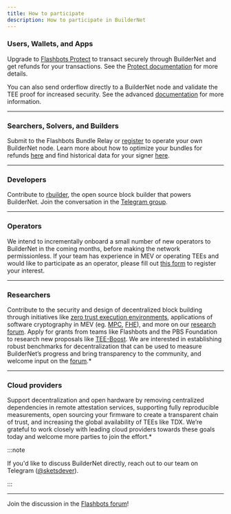 ```yaml
---
title: How to participate
description: How to participate in BuilderNet
---
```


### Users, Wallets, and Apps

Upgrade to [Flashbots Protect](https://protect.flashbots.net/) to transact securely through BuilderNet and get refunds for your transactions. See the [Protect documentation](https://docs.flashbots.net/flashbots-protect/overview) for more details.

You can also send orderflow directly to a BuilderNet node and validate the TEE proof for increased security. See the advanced [documentation](send-orderflow) for more information.

---

### Searchers, Solvers, and Builders

Submit to the Flashbots Bundle Relay or [register](https://www.notion.so/flashbots/1356b4a0d8768094a07be796f7615b30) to operate your own BuilderNet node. Learn more about how to optimize your bundles for refunds [here](https://collective.flashbots.net/t/refund-rule-wat-dis-how-to-and-faq/4049) and find historical data for your signer [here](https://app.hex.tech/9eb1e790-53f7-4c16-be76-4a22c1aa7d17/app/0c2d34ef-1304-481a-b3d6-b773ce9e0e19/latest).

---

### Developers

Contribute to [rbuilder](https://github.com/flashbots/rbuilder), the open source block builder that powers BuilderNet. Join the conversation in the [Telegram group](https://t.me/flashbots_rbuilder).

---

### Operators

We intend to incrementally onboard a small number of new operators to BuilderNet in the coming months, before making the network permissionless. If your team has experience in MEV or operating TEEs and would like to participate as an operator, please fill out [this form](https://www.notion.so/flashbots/1356b4a0d8768094a07be796f7615b30) to register your interest.

---

### Researchers

Contribute to the security and design of decentralized block building through initiatives like [zero trust execution environments](https://writings.flashbots.net/ZTEE), applications of software cryptography in MEV (eg. [MPC](https://writings.flashbots.net/backrunning-private-txs-MPC), [FHE](https://writings.flashbots.net/blind-arbitrage-fhe)), and more on our [research forum](https://collective.flashbots.net/c/research/20). Apply for grants from teams like Flashbots and the PBS Foundation to research new proposals like [TEE-Boost](https://collective.flashbots.net/t/tee-boost/3741). We are interested in establishing robust benchmarks for decentralization that can be used to measure BuilderNet’s progress and bring transparency to the community, and welcome input on the [forum](https://collective.flashbots.net/).*

---

### Cloud providers

Support decentralization and open hardware by removing centralized dependencies in remote attestation services, supporting fully reproducible measurements, open sourcing your firmware to create a transparent chain of trust, and increasing the global availability of TEEs like TDX. We’re grateful to work closely with leading cloud providers towards these goals today and welcome more parties to join the effort.*

:::note

If you'd like to discuss BuilderNet directly, reach out to our team on Telegram ([@sketsdever](https://t.me/sketsdever)).

:::

---

Join the discussion in the [Flashbots forum](https://collective.flashbots.net/c/buildernet/31)!